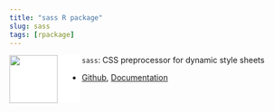 ```yaml
---
title: "sass R package"
slug: sass
tags: [rpackage]
---
```


<a><img src="/projects/sass/sass.svg" align="left" height=85 style="background-color: white; padding-right: 40px;"/></a>
`sass`: CSS preprocessor for dynamic style sheets

  - [Github](https://github.com/rstudio/sass),
[Documentation](https://rstudio.github.io/sass/index.html)
